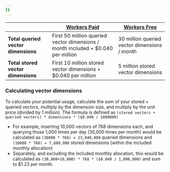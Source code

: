 ```yaml
---
{}
---
```


|                                     | [Workers Paid](/workers/platform/pricing/#workers)                               | [Workers Free](/workers/platform/pricing/#workers) |
| ----------------------------------- | -------------------------------------------------------------------------------- | -------------------------------------------------- |
| **Total queried vector dimensions** | First 50 million queried vector dimensions / month included + $0.040 per million | 30 million queried vector dimensions / month       |
| **Total stored vector dimensions**  | First 10 million stored vector dimensions + $0.040 per million                   | 5 million stored vector dimensions                 |

### Calculating vector dimensions

To calculate your potential usage, calculate the sum of your stored + queried vectors, multiply by the dimension size, and multiply by the unit price (divided by 1 million). The formula is defined as `(stored vectors + queried vectors) * dimensions * ($0.040 / 1000000)`

- For example, inserting 10,000 vectors of 768 dimensions each, and querying those 1,000 times per day (30,000 times per month) would be calculated as `(30000 * 768) = 23,040,000` queried dimensions and `(10000 * 768) = 7,680,000` stored dimensions (within the included monthly allocation)
- Separately, and excluding the included monthly allocation, this would be calculated as `(30,000+10,000) * 768 * ($0.040 / 1,000,000)` and sum to $1.23 per month.
